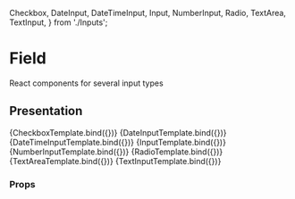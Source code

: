 
  Checkbox,
  DateInput,
  DateTimeInput,
  Input,
  NumberInput,
  Radio,
  TextArea,
  TextInput,
} from './Inputs';

<Meta title="Django admin/Inputs" component={Input} />

# Field

React components for several input types


## Presentation

<Canvas>
  <Story
    name="Checkbox"
    args={{
      name: 'Checkbox',
      label: 'Checkbox',
      helpText: 'Foo bar baz',
      disabled: false,
    }}
  >
    {CheckboxTemplate.bind({})}
  </Story>
  <Story
    name="DateInput"
    args={{
      name: 'DateInput',
    }}
  >
    {DateInputTemplate.bind({})}
  </Story>
  <Story
    name="DateTimeInput"
    args={{
      name: 'DateTimeInput',
      value: '2022-01-01T12:00:00',
    }}
  >
    {DateTimeInputTemplate.bind({})}
  </Story>
  <Story
    name="Input"
    args={{
      name: 'Input',
    }}
  >
    {InputTemplate.bind({})}
  </Story>
  <Story
    name="NumberInput"
    args={{
      name: 'NumberInput',
    }}
  >
    {NumberInputTemplate.bind({})}
  </Story>
  <Story
    name="Radio"
    args={{
      name: 'Radio',
      idFor: 'foo',
      label: 'Radio',
      helpText: 'Foo bar baz',
    }}
  >
    {RadioTemplate.bind({})}
  </Story>
  <Story
    name="TextArea"
    args={{
      name: 'TextArea',
      rows: 5,
      cols: 20,
    }}
  >
    {TextAreaTemplate.bind({})}
  </Story>
  <Story
    name="TextInput"
    args={{
      name: 'TextInput',
      noVTextField: true,
    }}
  >
    {TextInputTemplate.bind({})}
  </Story>
</Canvas>

### Props

<ArgsTable of={Checkbox} />
<ArgsTable story="DateInput" />
<ArgsTable of={DateTimeInput} />
<ArgsTable of={Input} />
<ArgsTable story="NumberInput" />
<ArgsTable of={Radio} />
<ArgsTable of={TextArea} />
<ArgsTable story="TextInput" />
